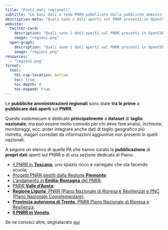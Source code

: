 ```yaml
---
title: "Fonti dati regionali"
subtitle: "Le basi dati a tema PNRR pubblicate dalle pubbliche amministrazioni regionali"
description-meta: "Quali sono i dati aperti sul PNRR presenti in OpenCUP e come utilizzarli"
website:
  twitter-card:
    description: "Quali sono i dati aperti sul PNRR presenti in OpenCUP e come utilizzarli"
    image: "regioni.png"
  open-graph:
    description: "Quali sono i dati aperti sul PNRR presenti in OpenCUP e come utilizzarli"
    image: "regioni.png"
resources:
  - "regioni.png"
format:
  html:
    tbl-cap-location: bottom
    toc: true
    toc-depth: 4
    toc-expand: true
---
```



Le **pubbliche amministrazioni regionali** sono state **tra le prime** a **pubblicare** **dati aperti** sul **PNRR**.

Questo *vademecum* è dedicato **principalmente** a **dataset** di **taglio nazionale**, ma può essere molto comodo per chi deve fare analisi, inchieste, monitoraggi, ecc. poter integrare anche dati di taglio geografico più ristretto, magari corredati da informazioni aggiuntive non presenti in quelli nazionali.

A seguire un elenco di quelle PA che hanno curato la **pubblicazione** di **propri** **dati** aperti sul PNRR o di una sezione dedicata al Piano:

- [Il PNRR in **Toscana**](https://pnrr.toscana.it/), uno spazio ricco e variegato che sta facendo scuola;
- [Progetti PNRR gestiti dalla Regione **Piemonte**](https://www.dati.piemonte.it/#/catalogodetail/regpie_ckan_ckan2_yucca_sdp_smartdatanet.it_Coordfondi_pnrr_progetti_od_24787);
- [L'andamento in **Emilia-Romagna** del PNRR](https://pnrr.regione.emilia-romagna.it/);
- [PNRR **Valle d'Aosta**](https://www.regione.vda.it/PNRR/default_i.aspx);
- [**Regione Liguria**,  PNRR (Piano Nazionale di Ripresa e Resilienza) e PNC (Piano Nazionale Complementare)](https://pnrr.regione.liguria.it/);
- [**Provincia autonoma di Trento**, PNRR Piano Nazionale di Ripresa e Resilienza](https://www.provincia.tn.it/Argomenti/Focus/PNRR-Piano-Nazionale-di-Ripresa-e-Resilienza);
- [**Il PNRR in Veneto**](https://lookerstudio.google.com/embed/reporting/847d2bcb-cf3b-48df-b71a-1a0f497de888/page/p_ntdi3cjc6c).

Se ne conosci altre, segnalacelo [qui](https://github.com/ondata/italian-public-sector-pnrr-data-guide/discussions)
